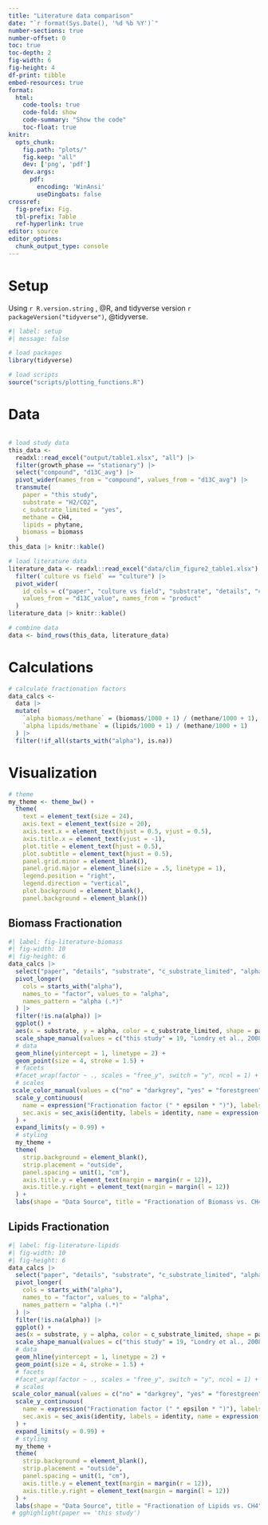 ```yaml
---
title: "Literature data comparison"
date: "`r format(Sys.Date(), '%d %b %Y')`"
number-sections: true
number-offset: 0
toc: true
toc-depth: 2
fig-width: 6
fig-height: 4
df-print: tibble
embed-resources: true
format: 
  html: 
    code-tools: true
    code-fold: show
    code-summary: "Show the code"
    toc-float: true
knitr: 
  opts_chunk: 
    fig.path: "plots/"
    fig.keep: "all"
    dev: ['png', 'pdf']
    dev.args: 
      pdf: 
        encoding: 'WinAnsi'
        useDingbats: false
crossref:
  fig-prefix: Fig.
  tbl-prefix: Table
  ref-hyperlink: true
editor: source
editor_options: 
  chunk_output_type: console
---
```


# Setup

Using `r R.version.string` , @R, and tidyverse version `r packageVersion("tidyverse")`, @tidyverse.

```r
#| label: setup
#| message: false

# load packages
library(tidyverse)

# load scripts
source("scripts/plotting_functions.R")
```

# Data

```r

```


```r
# load study data
this_data <- 
  readxl::read_excel("output/table1.xlsx", "all") |>
  filter(growth_phase == "stationary") |>
  select("compound", "d13C_avg") |>
  pivot_wider(names_from = "compound", values_from = "d13C_avg") |>
  transmute(
    paper = "this study",
    substrate = "H2/CO2",
    c_substrate_limited = "yes",
    methane = CH4,
    lipids = phytane,
    biomass = biomass
  ) 
this_data |> knitr::kable()

# load literature data
literature_data <- readxl::read_excel("data/clim_figure2_table1.xlsx") |>
  filter(`culture vs field` == "culture") |>
  pivot_wider(
    id_cols = c("paper", "culture vs field", "substrate", "details", "c_substrate_limited"),
    values_from = "d13C_value", names_from = "product"
  )
literature_data |> knitr::kable()

# combine data
data <- bind_rows(this_data, literature_data)
```

# Calculations

```r
# calculate fractionation factors
data_calcs <- 
  data |>
  mutate(
    `alpha biomass/methane` = (biomass/1000 + 1) / (methane/1000 + 1),
    `alpha lipids/methane` = (lipids/1000 + 1) / (methane/1000 + 1)
  ) |>
  filter(!if_all(starts_with("alpha"), is.na))
```

# Visualization

```r
# theme
my_theme <- theme_bw() +
  theme(
    text = element_text(size = 24),
    axis.text = element_text(size = 20),
    axis.text.x = element_text(hjust = 0.5, vjust = 0.5),
    axis.title.x = element_text(vjust = -1),
    plot.title = element_text(hjust = 0.5),
    plot.subtitle = element_text(hjust = 0.5),
    panel.grid.minor = element_blank(),
    panel.grid.major = element_line(size = .5, linetype = 1),
    legend.position = "right",
    legend.direction = "vertical",
    plot.background = element_blank(), 
    panel.background = element_blank())
```

## Biomass Fractionation

```r
#| label: fig-literature-biomass
#| fig-width: 10
#| fig-height: 6
data_calcs |>
  select("paper", "details", "substrate", "c_substrate_limited", "alpha biomass/methane", "culture vs field") |>
  pivot_longer(
    cols = starts_with("alpha"),
    names_to = "factor", values_to = "alpha",
    names_pattern = "alpha (.*)"
  ) |>
  filter(!is.na(alpha)) |>
  ggplot() +
  aes(x = substrate, y = alpha, color = c_substrate_limited, shape = paper) +
  scale_shape_manual(values = c("this study" = 19, "Londry et al., 2008" = 22, "Summons et al., 1998" = 23, "Nguyen et al., 2020" = 24, "Fuchs et al., 1979" = 25)) +
  # data
  geom_hline(yintercept = 1, linetype = 2) + 
  geom_point(size = 4, stroke = 1.5) +
  # facets
  #facet_wrap(factor ~ ., scales = "free_y", switch = "y", ncol = 1) + 
  # scales
 scale_color_manual(values = c("no" = "darkgrey", "yes" = "forestgreen")) +  
  scale_y_continuous(
    name = expression("Fractionation factor (" * epsilon * ")"), labels = function(x) sprintf("%+.0f\U2030", 1000 * (x-1)),
    sec.axis = sec_axis(identity, labels = identity, name = expression("Fractionation factor (" * alpha * ")"))
  ) +
  expand_limits(y = 0.99) +
  # styling
  my_theme +
  theme(
    strip.background = element_blank(),
    strip.placement = "outside",
    panel.spacing = unit(1, "cm"),
    axis.title.y = element_text(margin = margin(r = 12)),       
    axis.title.y.right = element_text(margin = margin(l = 12))
  ) +
  labs(shape = "Data Source", title = "Fractionation of Biomass vs. CH4", color = "Carbon-Limited", x = "Substrate") 
```

## Lipids Fractionation


```r
#| label: fig-literature-lipids
#| fig-width: 10
#| fig-height: 6
data_calcs |>
  select("paper", "details", "substrate", "c_substrate_limited", "alpha lipids/methane", "culture vs field") |>
  pivot_longer(
    cols = starts_with("alpha"),
    names_to = "factor", values_to = "alpha",
    names_pattern = "alpha (.*)"
  ) |>
  filter(!is.na(alpha)) |>
  ggplot() +
  aes(x = substrate, y = alpha, color = c_substrate_limited, shape = paper) +
  scale_shape_manual(values = c("this study" = 19, "Londry et al., 2008" = 22, "Summons et al., 1998" = 23, "Nguyen et al., 2020" = 24, "Fuchs et al., 1979" = 25)) +
  # data
  geom_hline(yintercept = 1, linetype = 2) + 
  geom_point(size = 4, stroke = 1.5) +
  # facets
  #facet_wrap(factor ~ ., scales = "free_y", switch = "y", ncol = 1) + 
  # scales
 scale_color_manual(values = c("no" = "darkgrey", "yes" = "forestgreen")) +  
  scale_y_continuous(
    name = expression("Fractionation factor (" * epsilon * ")"), labels = function(x) sprintf("%+.0f\U2030", 1000 * (x-1)),
    sec.axis = sec_axis(identity, labels = identity, name = expression("Fractionation factor (" * alpha * ")"))
  ) +
  expand_limits(y = 0.99) +
  # styling
  my_theme +
  theme(
    strip.background = element_blank(),
    strip.placement = "outside",
    panel.spacing = unit(1, "cm"),
    axis.title.y = element_text(margin = margin(r = 12)),       
    axis.title.y.right = element_text(margin = margin(l = 12))
  ) +
  labs(shape = "Data Source", title = "Fractionation of Lipids vs. CH4", color = "Carbon-Limited", x = "Substrate") 
 # gghighlight(paper == 'this study')
```
